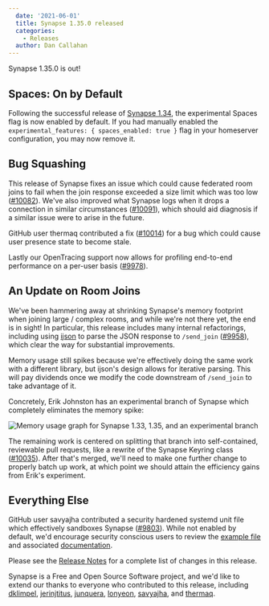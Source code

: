 ```yaml
---
  date: '2021-06-01'
  title: Synapse 1.35.0 released
  categories:
    - Releases
  author: Dan Callahan
---
```


Synapse 1.35.0 is out!

## Spaces: On by Default

Following the successful release of [Synapse 1.34](../05/05/2021-05-17-synapse-1.34.0-released.mdx), the experimental Spaces flag is now enabled by default. If you had manually enabled the `experimental_features: { spaces_enabled: true }` flag in your homeserver configuration, you may now remove it.

## Bug Squashing

This release of Synapse fixes an issue which could cause federated room joins to fail when the join response exceeded a size limit which was too low ([#10082](https://github.com/matrix-org/synapse/pull/10082)). We've also improved what Synapse logs when it drops a connection in similar circumstances ([#10091](https://github.com/matrix-org/synapse/pull/10091)), which should aid diagnosis if a similar issue were to arise in the future.

GitHub user thermaq contributed a fix ([#10014](https://github.com/matrix-org/synapse/pull/10014)) for a bug  which could cause user presence state to become stale.

Lastly our OpenTracing support now allows for profiling end-to-end performance on a per-user basis ([#9978](https://github.com/matrix-org/synapse/pull/9978)).

## An Update on Room Joins

We've been hammering away at shrinking Synapse's memory footprint when joining large / complex rooms, and while we're not there yet, the end is in sight! In particular, this release includes many internal refactorings, including using [ijson](https://pypi.org/project/ijson/) to parse the JSON response to `/send_join` ([#9958](https://github.com/matrix-org/synapse/pull/9958)), which clear the way for substantial improvements.

Memory usage still spikes because we're effectively doing the same work with a different library, but ijson's design allows for iterative parsing. This will pay dividends once we modify the code downstream of `/send_join` to take advantage of it.

Concretely, Erik Johnston has an experimental branch of Synapse which completely eliminates the memory spike:

![Memory usage graph for Synapse 1.33, 1.35, and an experimental branch](/blog/img/2021-06-01-synapse-1.35-join-memory.png)

The remaining work is centered on splitting that branch into self-contained, reviewable pull requests, like a rewrite of the Synapse Keyring class ([#10035](https://github.com/matrix-org/synapse/pull/10035)). After that's merged, we'll need to make one further change to properly batch up work, at which point we should attain the efficiency gains from Erik's experiment.

## Everything Else

GitHub user savyajha contributed a security hardened systemd unit file which effectively sandboxes Synapse ([#9803](https://github.com/matrix-org/synapse/pull/9803)). While not enabled by default, we'd encourage security conscious users to review the [example file](https://github.com/matrix-org/synapse/blob/v1.35.0/contrib/systemd/override-hardened.conf) and associated [documentation](https://github.com/matrix-org/synapse/blob/v1.35.0/docs/systemd-with-workers/README.md#hardening).

Please see the [Release Notes](https://github.com/matrix-org/synapse/blob/v1.35.0/CHANGES.md) for a complete list of changes in this release.

Synapse is a Free and Open Source Software project, and we'd like to extend our thanks to everyone who contributed to this release, including [dklimpel](https://github.com/dklimpel), [jerinjtitus](https://github.com/jerinjtitus), [junquera](https://github.com/junquera), [lonyeon](https://github.com/lonyeon), [savyajha](https://github.com/savyajha), and [thermaq](https://github.com/thermaq).
